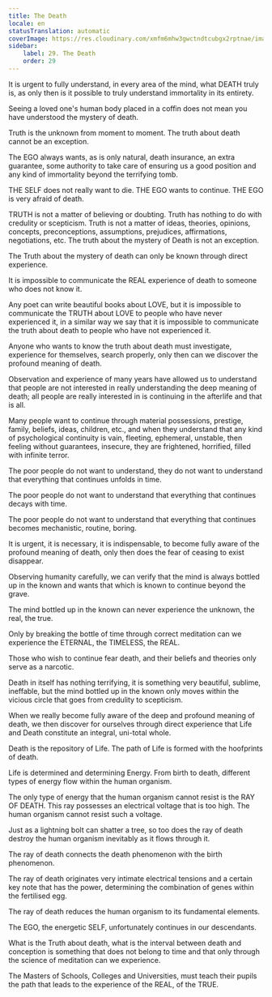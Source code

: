 ```yaml
---
title: The Death
locale: en
statusTranslation: automatic
coverImage: https://res.cloudinary.com/xmfm6mhw3gwctndtcubgx2rptnae/image/upload/v1740337243/small_cover_educacion_fundamental_a051170f1c.webp
sidebar:
    label: 29. The Death
    order: 29
---
```

It is urgent to fully understand, in every area of the mind, what DEATH truly is, as only then is it possible to truly understand immortality in its entirety.

Seeing a loved one's human body placed in a coffin does not mean you have understood the mystery of death.

Truth is the unknown from moment to moment. The truth about death cannot be an exception.

The EGO always wants, as is only natural, death insurance, an extra guarantee, some authority to take care of ensuring us a good position and any kind of immortality beyond the terrifying tomb.

THE SELF does not really want to die. THE EGO wants to continue. THE EGO is very afraid of death.

TRUTH is not a matter of believing or doubting. Truth has nothing to do with credulity or scepticism. Truth is not a matter of ideas, theories, opinions, concepts, preconceptions, assumptions, prejudices, affirmations, negotiations, etc. The truth about the mystery of Death is not an exception.

The Truth about the mystery of death can only be known through direct experience.

It is impossible to communicate the REAL experience of death to someone who does not know it.

Any poet can write beautiful books about LOVE, but it is impossible to communicate the TRUTH about LOVE to people who have never experienced it, in a similar way we say that it is impossible to communicate the truth about death to people who have not experienced it.

Anyone who wants to know the truth about death must investigate, experience for themselves, search properly, only then can we discover the profound meaning of death.

Observation and experience of many years have allowed us to understand that people are not interested in really understanding the deep meaning of death; all people are really interested in is continuing in the afterlife and that is all.

Many people want to continue through material possessions, prestige, family, beliefs, ideas, children, etc., and when they understand that any kind of psychological continuity is vain, fleeting, ephemeral, unstable, then feeling without guarantees, insecure, they are frightened, horrified, filled with infinite terror.

The poor people do not want to understand, they do not want to understand that everything that continues unfolds in time.

The poor people do not want to understand that everything that continues decays with time.

The poor people do not want to understand that everything that continues becomes mechanistic, routine, boring.

It is urgent, it is necessary, it is indispensable, to become fully aware of the profound meaning of death, only then does the fear of ceasing to exist disappear.

Observing humanity carefully, we can verify that the mind is always bottled up in the known and wants that which is known to continue beyond the grave.

The mind bottled up in the known can never experience the unknown, the real, the true.

Only by breaking the bottle of time through correct meditation can we experience the ETERNAL, the TIMELESS, the REAL.

Those who wish to continue fear death, and their beliefs and theories only serve as a narcotic.

Death in itself has nothing terrifying, it is something very beautiful, sublime, ineffable, but the mind bottled up in the known only moves within the vicious circle that goes from credulity to scepticism.

When we really become fully aware of the deep and profound meaning of death, we then discover for ourselves through direct experience that Life and Death constitute an integral, uni-total whole.

Death is the repository of Life. The path of Life is formed with the hoofprints of death.

Life is determined and determining Energy. From birth to death, different types of energy flow within the human organism.

The only type of energy that the human organism cannot resist is the RAY OF DEATH. This ray possesses an electrical voltage that is too high. The human organism cannot resist such a voltage.

Just as a lightning bolt can shatter a tree, so too does the ray of death destroy the human organism inevitably as it flows through it.

The ray of death connects the death phenomenon with the birth phenomenon.

The ray of death originates very intimate electrical tensions and a certain key note that has the power, determining the combination of genes within the fertilised egg.

The ray of death reduces the human organism to its fundamental elements.

The EGO, the energetic SELF, unfortunately continues in our descendants.

What is the Truth about death, what is the interval between death and conception is something that does not belong to time and that only through the science of meditation can we experience.

The Masters of Schools, Colleges and Universities, must teach their pupils the path that leads to the experience of the REAL, of the TRUE.

